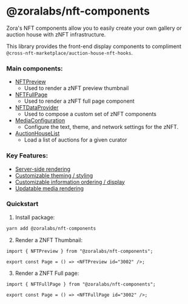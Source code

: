 
<Meta title="Introduction" />

# @zoralabs/nft-components

Zora's NFT components allow you to easily create your own gallery or auction house with zNFT infrastructure.

This library provides the front-end display components to compliment `@cross-nft-marketplace/auction-house-nft-hooks`.

### Main components:

- [NFTPreview](?path=/docs/renderer-nftpreview--image)
  - Used to render a zNFT preview thumbnail
- [NFTFullPage](?path=/docs/renderer-nftfull--image)
  - Used to render a zNFT full page component
- [NFTDataProvider](?path=/story/renderer-nftdataprovider--page)
  - Used to compose a custom set of zNFT components
- [MediaConfiguration](?path=/story/renderer-mediaconfiguration--page)
  - Configure the text, theme, and network settings for the zNFT.
- [AuctionHouseList](?path=/docs/renderer-auctionhouselist--images)
  - Load a list of auctions for a given curator

### Key Features:

- [Server-side rendering](?path=/story/about-serverrendering--page)
- [Customizable theming / styling](?path=/story/theming-previewcomponent--preview-card)
- [Customizable information ordering / display](?path=/story/renderer-about--page)
- [Updatable media rendering](?path=/story/about-customcomponentdocs--page)

### Quickstart

1. Install package:

```bash
yarn add @zoralabs/nft-components
```

2. Render a ZNFT Thumbnail:

```tsx
import { NFTPreview } from "@zoralabs/nft-components";

export const Page = () => <NFTPreview id="3002" />;
```

3. Render a ZNFT Full page:

```tsx
import { NFTFullPage } from "@zoralabs/nft-components";

export const Page = () => <NFTFullPage id="3002" />;
```
